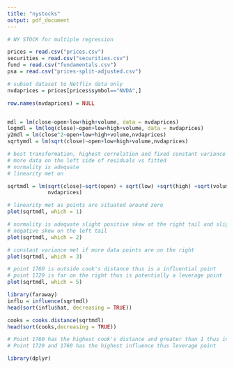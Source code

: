 ---
title: "nystocks"
output: pdf_document
---

```{r}

# NY STOCK for multiple regression

prices = read.csv("prices.csv")
securities = read.csv("securities.csv")
fund = read.csv("fundamentals.csv")
psa = read.csv("prices-split-adjusted.csv")

# subset dataset to Netflix data only
nvdaprices = prices[prices$symbol=="NVDA",]

row.names(nvdaprices) = NULL


mdl = lm(close~open+low+high+volume, data = nvdaprices)
logmdl = lm(log(close)~open+low+high+volume, data = nvdaprices)
y2mdl = lm(close^2~open+low+high+volume,nvdaprices)
sqrtymdl = lm(sqrt(close)~open+low+high+volume,nvdaprices)

# best transformation, highest correlation and fixed constant variance
# more data on the left side of residuals vs fitted
# normality is adequate
# linearity met on 

sqrtmdl = lm(sqrt(close)~sqrt(open) + sqrt(low) +sqrt(high) +sqrt(volume), 
             nvdaprices)

# linearity met as points are situated around zero
plot(sqrtmdl, which = 1)

# normality is adequate slight positive skew at the right tail and slight
# negative skew on the left tail
plot(sqrtmdl, which = 2)

# constant variance met if more data points are on the right
plot(sqrtmdl, which = 3)

# point 1760 is outside cook's distance thus is a influential point
# point 1729 is far on the right thus is potentially a leverage point
plot(sqrtmdl, which = 5)

library(faraway)
influ = influence(sqrtmdl)
head(sort(influ$hat, decreasing = TRUE))

cooks = cooks.distance(sqrtmdl)
head(sort(cooks,decreasing = TRUE))

# Point 1760 has the highest cook's distance and greater than 1 thus influential
# Point 1729 and 1760 has the highest influence thus leverage point

library(dplyr)



```


